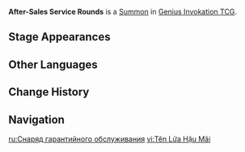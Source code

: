 {{Genius Invokation TCG Infobox
|id          = 114101
|image       = After-Sales Service Rounds Summon.png
|type        = Summon
|createdby   = Spirit-Warding Lamp: Troubleshooter Cannon
|summontype  = Character Card Skill
|usage       = 1
|effect      = '''End Phase:''' Deal 1 {{Color|Electro  DMG}}.
|features  = 
}}
'''After-Sales Service Rounds''' is a [[Summon]] in [[Genius Invokation TCG]].

==Stage Appearances==
{{Genius Invokation TCG Stage Appearances|createdby=Dori (Character Card)}}

==Other Languages==
{{Other Languages
|en      = After-Sales Service Rounds
|zhs     = 售后服务弹
|zhs_rm  = Shòuhòu Fúwù Dàn
|zht     = 售後服務彈
|zht_rm  = Shòuhòu Fúwù Dàn
|zh_tl   = After-Sales Service Bullets
|ja      = アフターサービス弾
|ja_rm   = Afutaasaabisu-dan
|ja_tl   = After-Sales Service Bullets
|ko      = A/S 포탄
|ko_rm   = 
|ko_tl   = A/S Cannonball
|es      = Bala posventa
|es_tl   = Aftermarket Bullet
|fr      = Obus de {{tt|S.A.V.|Services après-vente}}
|fr_tl   = After-Sales Service Shell
|ru      = Снаряд гарантийного обслуживания
|ru_tl   = Guarantee Service Projectile
|th      = After-Sales Service
|vi      = Tên Lửa Hậu Mãi
|vi_tl   = 
|de      = Kundendienst-Kanone
|de_tl   = After-Sales Service Cannon
|id      = After-Sales Service Rounds
|pt      = Munições Pós-venda
|pt_tl   = 
|tr      = Satış Sonrası Hizmet Mermisi
|tr_tl   = 
|it      = Turni di assistenza post vendita
|it_tl   = After-sales Support Shifts
}}

==Change History==
{{Change History|4.2}}

==Navigation==
{{Genius Invokation TCG Navbox|Summon}}

[[ru:Снаряд гарантийного обслуживания]]
[[vi:Tên Lửa Hậu Mãi]]